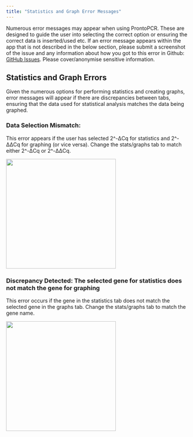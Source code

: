 ```yaml
---
title: "Statistics and Graph Error Messages"
---
```


Numerous error messages may appear when using ProntoPCR. These are designed to guide the user into selecting the correct option or ensuring the correct data is inserted/used etc. If an error message appears within the app that is not described in the below section, please submit a screenshot of the issue and any information about how you got to this error in Github: [GitHub Issues](https://github.com/MarnieMaddock/ProntoPCR/issues). Please cover/anonymise sensitive information.

## Statistics and Graph Errors
Given the numerous options for performing statistics and creating graphs, error messages will appear if there are discrepancies between tabs, ensuring that the data used for statistical analysis matches the data being graphed.

### Data Selection Mismatch:
This error appears if the user has selected 2^-ΔCq for statistics and 2^-ΔΔCq for graphing (or vice versa). Change the stats/graphs tab to match either 2^-ΔCq or 2^-ΔΔCq.

![](images/picture66.png){width="300px"}

###	Discrepancy Detected: The selected gene for statistics does not match the gene for graphing
This error occurs if the gene in the statistics tab does not match the selected gene in the graphs tab. Change the stats/graphs tab to match the gene name.

![](images/picture67.png){width="300px"}

